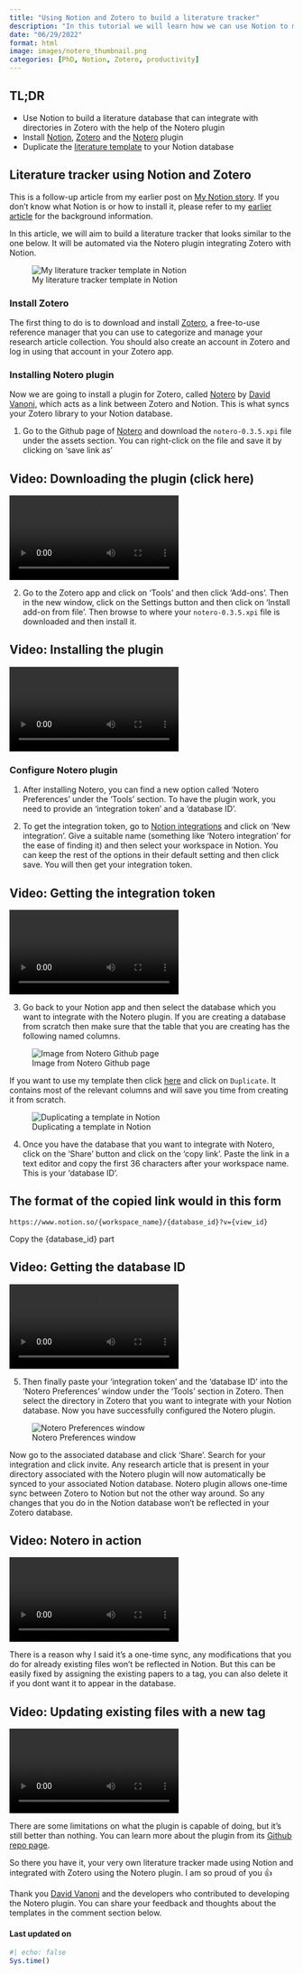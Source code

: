 ```yaml
---
title: "Using Notion and Zotero to build a literature tracker"
description: "In this tutorial we will learn how we can use Notion to make a literature database. With the help of the Notero plugin, our database will be synced with our Zotero directories"
date: "06/29/2022"
format: html
image: images/notero_thumbnail.png
categories: [PhD, Notion, Zotero, productivity]
---
```


## TL;DR

-   Use Notion to build a literature database that can integrate with directories in Zotero with the help of the Notero plugin
-   Install [Notion](https://www.notion.so/desktop), [Zotero](https://www.zotero.org/) and the [Notero](https://github.com/dvanoni/notero) plugin
-   Duplicate the [literature template](https://jeweljohnson.notion.site/c65f406986d64871abe8e9191bcc06aa?v=becefab2c4184727952707ee2e597c36) to your Notion database

## Literature tracker using Notion and Zotero

This is a follow-up article from my earlier post on [My Notion story](https://jeweljohnsonj.github.io/one-carat-blog/posts/notion_intro/). If you don't know what Notion is or how to install it, please refer to my [earlier article](https://jeweljohnsonj.github.io/one-carat-blog/posts/notion_intro/#installing-notion) for the background information.

In this article, we will aim to build a literature tracker that looks similar to the one below. It will be automated via the Notero plugin integrating Zotero with Notion.

::: column-page
![My literature tracker template in Notion](images/notion_summary.png)
:::

### Install Zotero

The first thing to do is to download and install [Zotero](https://www.zotero.org/), a free-to-use reference manager that you can use to categorize and manage your research article collection. You should also create an account in Zotero and log in using that account in your Zotero app.

### Installing Notero plugin

Now we are going to install a plugin for Zotero, called [Notero](https://github.com/dvanoni/notero) by [David Vanoni](https://twitter.com/dvanoni), which acts as a link between Zotero and Notion. This is what syncs your Zotero library to your Notion database.

1.  Go to the Github page of [Notero](https://github.com/dvanoni/notero/releases/tag/v0.3.5) and download the `notero-0.3.5.xpi` file under the assets section. You can right-click on the file and save it by clicking on 'save link as'

::: {.callout-tip collapse="true"}
## Video: Downloading the plugin (click here)

![](https://raw.githubusercontent.com/jeweljohnsonj/one-carat-blog/main/videos/notero_literature/notero.mp4)
:::

2.  Go to the Zotero app and click on 'Tools' and then click 'Add-ons'. Then in the new window, click on the Settings button and then click on 'Install add-on from file'. Then browse to where your `notero-0.3.5.xpi` file is downloaded and then install it.

::: {.callout-tip collapse="true"}
## Video: Installing the plugin

![](https://raw.githubusercontent.com/jeweljohnsonj/one-carat-blog/main/videos/notero_literature/notero_install.mp4)
:::

### Configure Notero plugin

1.  After installing Notero, you can find a new option called 'Notero Preferences' under the 'Tools' section. To have the plugin work, you need to provide an 'integration token' and a 'database ID'.

2.  To get the integration token, go to [Notion integrations](https://www.notion.so/my-integrations) and click on 'New integration'. Give a suitable name (something like 'Notero integration' for the ease of finding it) and then select your workspace in Notion. You can keep the rest of the options in their default setting and then click save. You will then get your integration token.

::: {.callout-tip collapse="true"}
## Video: Getting the integration token

![](https://raw.githubusercontent.com/jeweljohnsonj/one-carat-blog/main/videos/notero_literature/notion_integration.mp4)
:::


3.  Go back to your Notion app and then select the database which you want to integrate with the Notero plugin. If you are creating a database from scratch then make sure that the table that you are creating has the following named columns.

![Image from Notero Github page](images/notero_table.png)

If you want to use my template then click [here](https://jeweljohnson.notion.site/c65f406986d64871abe8e9191bcc06aa?v=becefab2c4184727952707ee2e597c36) and click on `Duplicate`. It contains most of the relevant columns and will save you time from creating it from scratch.

![Duplicating a template in Notion](images/duplicate.png)

4.  Once you have the database that you want to integrate with Notero, click on the 'Share' button and click on the 'copy link'. Paste the link in a text editor and copy the first 36 characters after your workspace name. This is your 'database ID'.

::: callout-note
# The format of the copied link would in this form

`https://www.notion.so/{workspace_name}/{database_id}?v={view_id}`

Copy the {database_id} part
:::

::: {.callout-tip collapse="true"}
## Video: Getting the database ID

![](https://raw.githubusercontent.com/jeweljohnsonj/one-carat-blog/main/videos/notero_literature/notion_database.mp4)
:::

5.  Then finally paste your 'integration token' and the 'database ID' into the 'Notero Preferences' window under the 'Tools' section in Zotero. Then select the directory in Zotero that you want to integrate with your Notion database. Now you have successfully configured the Notero plugin.

![Notero Preferences window](images/notero_preferences.png)

Now go to the associated database and click 'Share'. Search for your integration and click invite. Any research article that is present in your directory associated with the Notero plugin will now automatically be synced to your associated Notion database. Notero plugin allows one-time sync between Zotero to Notion but not the other way around. So any changes that you do in the Notion database won't be reflected in your Zotero database.

::: {.callout-tip collapse="true"}
## Video: Notero in action

![](https://raw.githubusercontent.com/jeweljohnsonj/one-carat-blog/main/videos/notero_literature/notion_notero.mp4)
:::

There is a reason why I said it's a one-time sync, any modifications that you do for already existing files won't be reflected in Notion. But this can be easily fixed by assigning the existing papers to a tag, you can also delete it if you dont want it to appear in the database.

::: {.callout-tip collapse="true"}
## Video: Updating existing files with a new tag

![](https://raw.githubusercontent.com/jeweljohnsonj/one-carat-blog/main/videos/notero_literature/notero_update.mp4)
:::

There are some limitations on what the plugin is capable of doing, but it's still better than nothing. You can learn more about the plugin from its [Github repo page](https://github.com/dvanoni/notero).

So there you have it, your very own literature tracker made using Notion and integrated with Zotero using the Notero plugin. I am so proud of you 👍

Thank you [David Vanoni](https://twitter.com/dvanoni) and the developers who contributed to developing the Notero plugin. You can share your feedback and thoughts about the templates in the comment section below.

#### Last updated on {.unnumbered .unlisted}

```r
#| echo: false
Sys.time()
```

<a hidden href="https://info.flagcounter.com/ynrK"><img src="https://s11.flagcounter.com/count2/ynrK/bg_000000/txt_FFFFFF/border_F0F0F0/columns_5/maxflags_25/viewers_0/labels_1/pageviews_1/flags_0/percent_0/" alt="Flag Counter" border="0"/></a>